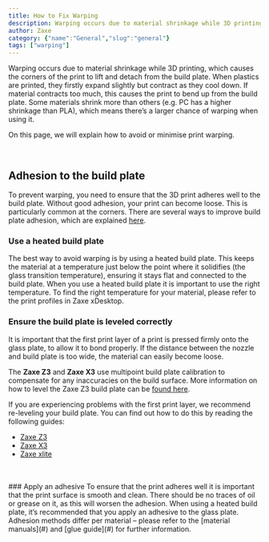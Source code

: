 ```yaml
---
title: How to Fix Warping
description: Warping occurs due to material shrinkage while 3D printing, which causes the corners of the print to lift and detach from the build plate.
author: Zaxe
category: {"name":"General","slug":"general"}
tags: ["warping"]
---
```


Warping occurs due to material shrinkage while 3D printing, which causes the corners of the print to lift and detach from the build plate. When plastics are printed, they firstly expand slightly but contract as they cool down. If material contracts too much, this causes the print to bend up from the build plate. Some materials shrink more than others (e.g. PC has a higher shrinkage than PLA), which means there’s a larger chance of warping when using it.

On this page, we will explain how to avoid or minimise print warping.

<br/>

## Adhesion to the build plate
To prevent warping, you need to ensure that the 3D print adheres well to the build plate. Without good adhesion, your print can become loose. This is particularly common at the corners. There are several ways to improve build plate adhesion, which are explained [here](#).

### Use a heated build plate
The best way to avoid warping is by using a heated build plate. This keeps the material at a temperature just below the point where it solidifies (the glass transition temperature), ensuring it stays flat and connected to the build plate. When you use a heated build plate it is important to use the right temperature. To find the right temperature for your material, please refer to the print profiles in Zaxe xDesktop.

### Ensure the build plate is leveled correctly
It is important that the first print layer of a print is pressed firmly onto the glass plate, to allow it to bond properly. If the distance between the nozzle and build plate is too wide, the material can easily become loose.

The **Zaxe Z3** and **Zaxe X3** use multipoint build plate calibration to compensate for any inaccuracies on the build surface. More information on how to level the Zaxe Z3 build plate can be [found here](#).

If you are experiencing problems with the first print layer, we recommend re-leveling your build plate. You can find out how to do this by reading the following guides:

- [Zaxe Z3](#)
- [Zaxe X3](#)
- [Zaxe xlite](#)

<br/>
<br/>
### Apply an adhesive
To ensure that the print adheres well it is important that the print surface is smooth and clean. There should be no traces of oil or grease on it, as this will worsen the adhesion. When using a heated build plate, it’s recommended that you apply an adhesive to the glass plate. Adhesion methods differ per material – please refer to the [material manuals](#) and [glue guide](#) for further information.